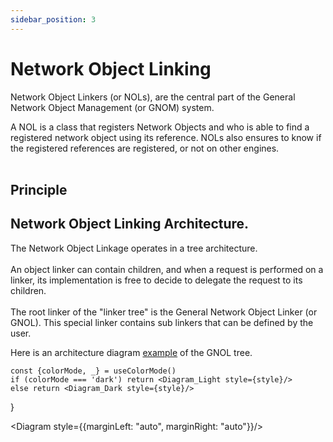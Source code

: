 ```yaml
---
sidebar_position: 3
---
```



# Network Object Linking

<orange>Network Object Linkers</orange> (<orange>or NOLs</orange>), are the central part of the <orange>General Network
    Object Management</orange> (or <orange>GNOM</orange>) system.

A <orange>NOL</orange> is a class that <orange>registers</orange> Network Objects and who is able to find a registered network object using
its <orange>reference</orange>.
NOLs also <orange>ensures</orange> to know if the registered references are registered, or not on other engines.<br></br>

## Principle


## Network Object Linking Architecture.

The <orange>Network Object Linkage</orange> operates in a <orange>tree architecture</orange>.<br></br>
An object linker can contain <orange>children</orange>, and when a request is performed on a linker, its implementation is free to decide to delegate the
request to its children.<br></br>
The <orange>root linker</orange> of the "<orange>linker tree</orange>" is the <orange> General Network Object Linker</orange> (<orange>or GNOL</orange>).
This special linker contains sub linkers that can be defined by the user.

Here is an architecture diagram <u>example</u> of the GNOL tree.

    const {colorMode, _} = useColorMode()
    if (colorMode === 'dark') return <Diagram_Light style={style}/>
    else return <Diagram_Dark style={style}/>
}

<Diagram style={{marginLeft: "auto", marginRight: "auto"}}/>





